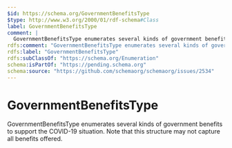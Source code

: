 ```yaml
---
$id: https://schema.org/GovernmentBenefitsType
$type: http://www.w3.org/2000/01/rdf-schema#Class
label: GovernmentBenefitsType
comment: |
  GovernmentBenefitsType enumerates several kinds of government benefits to support the COVID-19 situation. Note that this structure may not capture all benefits offered.
rdfs:comment: "GovernmentBenefitsType enumerates several kinds of government benefits to support the COVID-19 situation. Note that this structure may not capture all benefits offered."
rdfs:label: "GovernmentBenefitsType"
rdfs:subClassOf: "https://schema.org/Enumeration"
schema:isPartOf: "https://pending.schema.org"
schema:source: "https://github.com/schemaorg/schemaorg/issues/2534"
---
```


# GovernmentBenefitsType

GovernmentBenefitsType enumerates several kinds of government benefits to support the COVID-19 situation. Note that this structure may not capture all benefits offered.

